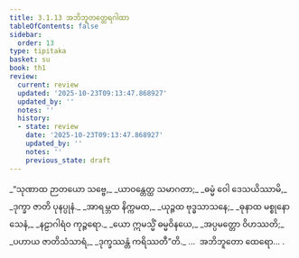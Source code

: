 ```yaml
---
title: 3.1.13 အဘိဘူတတ္ထေရဂါထာ
tableOfContents: false
sidebar:
  order: 13
type: tipitaka
basket: su
book: th1
review:
  current: review
  updated: '2025-10-23T09:13:47.868927'
  updated_by: ''
  notes: ''
  history:
  - state: review
    date: '2025-10-23T09:13:47.868927'
    updated_by: ''
    notes: ''
    previous_state: draft
---
```



<ReviewStatus review={frontmatter.review} showDetails={true} />

<HypothesisAnnotation frontmatter={frontmatter} />

<DynamicBreadcrumb />

<Division number="255" book="th1" e="ch" v="19" p="267">

<Paragraph number="482" type="verses" book="th1">
_“သုဏာထ ဉာတယော သဗ္ဗေ,_  
_ယာဝန္တေတ္ထ သမာဂတာ;_  
_ဓမ္မံ ဝေါ ဒေသယိဿာမိ,_  
_ဒုက္ခာ ဇာတိ ပုနပ္ပုနံ._  

</Paragraph>

</Division>
<Division number="256" book="th1" e="ch" v="19" p="267">

<Paragraph number="483" type="verses" book="th1">
_အာရမ္ဘထ နိက္ကမထ,_  
_ယုဉ္ဇထ ဗုဒ္ဓသာသနေ;_  
_ဓုနာထ မစ္စုနော သေနံ,_  
_နဠာဂါရံဝ ကုဉ္ဇရော._  

</Paragraph>

</Division>
<Division number="257" book="th1" e="ch" v="19" p="267">

<Paragraph number="484" type="verses" book="th1">
_ယော ဣမသ္မိံ ဓမ္မဝိနယေ,_  
_အပ္ပမတ္တော ဝိဟဿတိ;_  
_ပဟာယ ဇာတိသံသာရံ,_  
_ဒုက္ခဿန္တံ ကရိဿတီ”တိ._  


</Paragraph>
</Division>

<Paragraph number="485" type="center" book="th1">
…  အဘိဘူတော ထေရော… .
</Paragraph>
